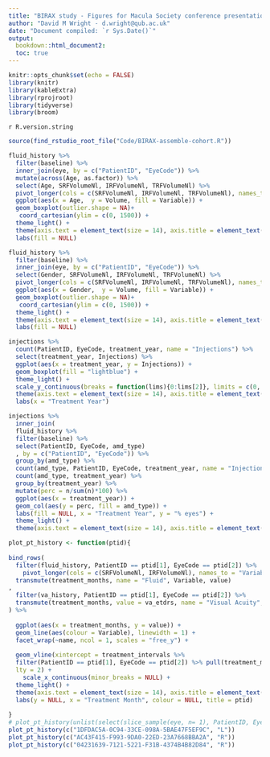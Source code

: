 ```yaml
---
title: "BIRAX study - Figures for Macula Society conference presentation"
author: "David M Wright - d.wright@qub.ac.uk"
date: "Document compiled: `r Sys.Date()`"
output: 
  bookdown::html_document2:
  toc: true
---
```


```r
knitr::opts_chunk$set(echo = FALSE)
library(knitr)
library(kableExtra)
library(rprojroot)
library(tidyverse)
library(broom)
```

`r R.version.string`   


```r
source(find_rstudio_root_file("Code/BIRAX-assemble-cohort.R"))
```


```r
fluid_history %>% 
  filter(baseline) %>% 
  inner_join(eye, by = c("PatientID", "EyeCode")) %>%
  mutate(across(Age, as.factor)) %>% 
  select(Age, SRFVolumeNl, IRFVolumeNl, TRFVolumeNl) %>% 
  pivot_longer(cols = c(SRFVolumeNl, IRFVolumeNl, TRFVolumeNl), names_to = "Variable", values_to = "Volume") %>% 
  ggplot(aes(x = Age,  y = Volume, fill = Variable)) +
  geom_boxplot(outlier.shape = NA)+
   coord_cartesian(ylim = c(0, 1500)) +
  theme_light() +
  theme(axis.text = element_text(size = 14), axis.title = element_text(size = 14), legend.text = element_text(size = 14)) +
  labs(fill = NULL)
```

```r
fluid_history %>% 
  filter(baseline) %>% 
  inner_join(eye, by = c("PatientID", "EyeCode")) %>%
  select(Gender, SRFVolumeNl, IRFVolumeNl, TRFVolumeNl) %>% 
  pivot_longer(cols = c(SRFVolumeNl, IRFVolumeNl, TRFVolumeNl), names_to = "Variable", values_to = "Volume") %>% 
  ggplot(aes(x = Gender,  y = Volume, fill = Variable)) +
  geom_boxplot(outlier.shape = NA)+
   coord_cartesian(ylim = c(0, 1500)) +
  theme_light() +
  theme(axis.text = element_text(size = 14), axis.title = element_text(size = 14), legend.text = element_text(size = 14)) +
  labs(fill = NULL)
```


```r
injections %>% 
  count(PatientID, EyeCode, treatment_year, name = "Injections") %>% 
  select(treatment_year, Injections) %>% 
  ggplot(aes(x = treatment_year, y = Injections)) +
  geom_boxplot(fill = "lightblue") +
  theme_light() +
  scale_y_continuous(breaks = function(lims){0:lims[2]}, limits = c(0, NA)) +
  theme(axis.text = element_text(size = 14), axis.title = element_text(size = 14), legend.text = element_text(size = 14)) +
  labs(x = "Treatment Year")

```
```r
injections %>% 
  inner_join(
  fluid_history %>% 
  filter(baseline) %>% 
  select(PatientID, EyeCode, amd_type)
  , by = c("PatientID", "EyeCode")) %>% 
  group_by(amd_type) %>% 
  count(amd_type, PatientID, EyeCode, treatment_year, name = "Injections") %>% 
  count(amd_type, treatment_year) %>% 
  group_by(treatment_year) %>% 
  mutate(perc = n/sum(n)*100) %>% 
  ggplot(aes(x = treatment_year)) +
  geom_col(aes(y = perc, fill = amd_type)) +
  labs(fill = NULL, x = "Treatment Year", y = "% eyes") +
  theme_light() +
  theme(axis.text = element_text(size = 14), axis.title = element_text(size = 14), legend.text = element_text(size = 14)) 
```

```r

plot_pt_history <- function(ptid){
  
bind_rows(
  filter(fluid_history, PatientID == ptid[1], EyeCode == ptid[2]) %>% 
    pivot_longer(cols = c(SRFVolumeNl, IRFVolumeNl), names_to = "Variable") %>% 
  transmute(treatment_months, name = "Fluid", Variable, value)
,
  filter(va_history, PatientID == ptid[1], EyeCode == ptid[2]) %>% 
  transmute(treatment_months, value = va_etdrs, name = "Visual Acuity", Variable = "ETDRS Letters")
) %>% 
  
  ggplot(aes(x = treatment_months, y = value)) +
  geom_line(aes(colour = Variable), linewidth = 1) +
  facet_wrap(~name, ncol = 1, scales = "free_y") +
  
  geom_vline(xintercept = treatment_intervals %>% 
  filter(PatientID == ptid[1], EyeCode == ptid[2]) %>% pull(treatment_months),
  lty = 2) +
    scale_x_continuous(minor_breaks = NULL) +
  theme_light() +
  theme(axis.text = element_text(size = 14), axis.title = element_text(size = 14), legend.text = element_text(size = 14))  +
  labs(y = NULL, x = "Treatment Month", colour = NULL, title = ptid)
  
}
# plot_pt_history(unlist(select(slice_sample(eye, n= 1), PatientID, EyeCode)))
plot_pt_history(c("1DFDAC5A-0C94-33CE-098A-5BAE47F5EF9C", "L"))
plot_pt_history(c("AC43F415-F993-9DA0-22ED-23A7668BBA2A", "R"))
plot_pt_history(c("04231639-7121-5221-F31B-4374B4B82D84", "R"))

```




